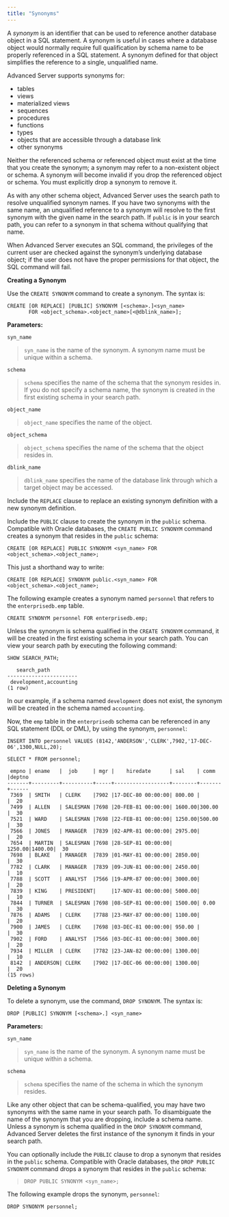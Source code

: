 ```yaml
---
title: "Synonyms"
---
```


<div id="synonyms" class="registered_link"></div>


A *synonym* is an identifier that can be used to reference another database object in a SQL statement. A synonym is useful in cases where a database object would normally require full qualification by schema name to be properly referenced in a SQL statement. A synonym defined for that object simplifies the reference to a single, unqualified name.

Advanced Server supports synonyms for:

-   tables
-   views
-   materialized views
-   sequences
-   procedures
-   functions
-   types
-   objects that are accessible through a database link
-   other synonyms

Neither the referenced schema or referenced object must exist at the time that you create the synonym; a synonym may refer to a non-existent object or schema. A synonym will become invalid if you drop the referenced object or schema. You must explicitly drop a synonym to remove it.

As with any other schema object, Advanced Server uses the search path to resolve unqualified synonym names. If you have two synonyms with the same name, an unqualified reference to a synonym will resolve to the first synonym with the given name in the search path. If `public` is in your search path, you can refer to a synonym in that schema without qualifying that name.

When Advanced Server executes an SQL command, the privileges of the current user are checked against the synonym’s underlying database object; if the user does not have the proper permissions for that object, the SQL command will fail.

**Creating a Synonym**

Use the `CREATE SYNONYM` command to create a synonym. The syntax is:

    CREATE [OR REPLACE] [PUBLIC] SYNONYM [<schema>.]<syn_name>
           FOR <object_schema>.<object_name>[<@dblink_name>];

**Parameters:**

`syn_name`

> `syn_name` is the name of the synonym. A synonym name must be unique within a schema.

`schema`

> `schema` specifies the name of the schema that the synonym resides in. If you do not specify a schema name, the synonym is created in the first existing schema in your search path.

`object_name`

> `object_name` specifies the name of the object.

`object_schema`

> `object_schema` specifies the name of the schema that the object resides in.

`dblink_name`

> `dblink_name` specifies the name of the database link through which a target object may be accessed.

Include the `REPLACE` clause to replace an existing synonym definition with a new synonym definition.

Include the `PUBLIC` clause to create the synonym in the `public` schema. Compatible with Oracle databases, the `CREATE PUBLIC SYNONYM` command creates a synonym that resides in the `public` schema:

    CREATE [OR REPLACE] PUBLIC SYNONYM <syn_name> FOR
    <object_schema>.<object_name>;

This just a shorthand way to write:

    CREATE [OR REPLACE] SYNONYM public.<syn_name> FOR
    <object_schema>.<object_name>;

The following example creates a synonym named `personnel` that refers to the `enterprisedb.emp` table.

    CREATE SYNONYM personnel FOR enterprisedb.emp;

Unless the synonym is schema qualified in the `CREATE SYNONYM` command, it will be created in the first existing schema in your search path. You can view your search path by executing the following command:

    SHOW SEARCH_PATH;

       search_path
    -----------------------
     development,accounting
    (1 row)

In our example, if a schema named `development` does not exist, the synonym will be created in the schema named `accounting`.

Now, the `emp` table in the `enterprisedb` schema can be referenced in any SQL statement (DDL or DML), by using the synonym, `personnel`:

    INSERT INTO personnel VALUES (8142,'ANDERSON','CLERK',7902,'17-DEC-
    06',1300,NULL,20);

    SELECT * FROM personnel;

     empno | ename   |  job     | mgr |    hiredate      | sal    | comm  |deptno
    -------+---------+----------+-----+------------------+--------+-------+------
     7369  | SMITH   | CLERK    |7902 |17-DEC-80 00:00:00| 800.00 |       |  20
     7499  | ALLEN   | SALESMAN |7698 |20-FEB-81 00:00:00| 1600.00|300.00 |  30
     7521  | WARD    | SALESMAN |7698 |22-FEB-81 00:00:00| 1250.00|500.00 |  30
     7566  | JONES   | MANAGER  |7839 |02-APR-81 00:00:00| 2975.00|       |  20
     7654  | MARTIN  | SALESMAN |7698 |28-SEP-81 00:00:00| 1250.00|1400.00|  30
     7698  | BLAKE   | MANAGER  |7839 |01-MAY-81 00:00:00| 2850.00|       |  30
     7782  | CLARK   | MANAGER  |7839 |09-JUN-81 00:00:00| 2450.00|       |  10
     7788  | SCOTT   | ANALYST  |7566 |19-APR-87 00:00:00| 3000.00|       |  20
     7839  | KING    | PRESIDENT|     |17-NOV-81 00:00:00| 5000.00|       |  10
     7844  | TURNER  | SALESMAN |7698 |08-SEP-81 00:00:00| 1500.00| 0.00  |  30
     7876  | ADAMS   | CLERK    |7788 |23-MAY-87 00:00:00| 1100.00|       |  20
     7900  | JAMES   | CLERK    |7698 |03-DEC-81 00:00:00| 950.00 |       |  30
     7902  | FORD    | ANALYST  |7566 |03-DEC-81 00:00:00| 3000.00|       |  20
     7934  | MILLER  | CLERK    |7782 |23-JAN-82 00:00:00| 1300.00|       |  10
     8142  | ANDERSON| CLERK    |7902 |17-DEC-06 00:00:00| 1300.00|       |  20
    (15 rows)

**Deleting a Synonym**

To delete a synonym, use the command, `DROP SYNONYM`. The syntax is:

    DROP [PUBLIC] SYNONYM [<schema>.] <syn_name>

**Parameters:**

`syn_name`

> `syn_name` is the name of the synonym. A synonym name must be unique within a schema.

`schema`

> `schema` specifies the name of the schema in which the synonym resides.

Like any other object that can be schema-qualified, you may have two synonyms with the same name in your search path. To disambiguate the name of the synonym that you are dropping, include a schema name. Unless a synonym is schema qualified in the `DROP SYNONYM` command, Advanced Server deletes the first instance of the synonym it finds in your search path.

You can optionally include the `PUBLIC` clause to drop a synonym that resides in the `public` schema. Compatible with Oracle databases, the `DROP PUBLIC SYNONYM` command drops a synonym that resides in the `public` schema:

> `DROP PUBLIC SYNONYM <syn_name>;`

The following example drops the synonym, `personnel`:

    DROP SYNONYM personnel;
